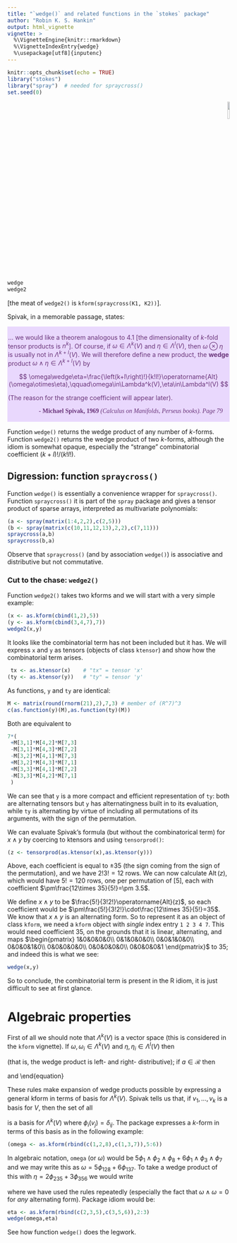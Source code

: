 ```yaml
---
title: "`wedge()` and related functions in the `stokes` package"
author: "Robin K. S. Hankin"
output: html_vignette
vignette: >
  %\VignetteEngine{knitr::rmarkdown}
  %\VignetteIndexEntry{wedge}
  %\usepackage[utf8]{inputenc}
---
```


```r
knitr::opts_chunk$set(echo = TRUE)
library("stokes")
library("spray")  # needed for spraycross()
set.seed(0)
```

<p style="text-align: right;">
![](`r system.file("help/figures/stokes.png", package = "stokes")`){width=10%}
</p>

```r
wedge
wedge2
```

[the meat of `wedge2()` is `kform(spraycross(K1, K2))`].

Spivak, in a memorable passage, states:

<div class="warning" style='padding:0.1em; background-color:#E9D8FD; color:#69337A'>
<span>

$\ldots$ we would like a theorem analogous to 4.1 [the dimensionality
of $k$-fold tensor products is $n^k$].  Of course, if
$\omega\in\Lambda^k(V)$ and $\eta\in\Lambda^l(V)$, then
$\omega\otimes\eta$ is usually not in $\Lambda^{k+l}(V)$.  We will
therefore define a new product, the <strong>wedge</strong> product
$\omega\wedge\eta\in\Lambda^{k+l}(V)$ by

$$
\omega\wedge\eta=\frac{\left(k+l\right)!}{k!l!}\operatorname{Alt}(\omega\otimes\eta),\qquad\omega\in\Lambda^k(V),\eta\in\Lambda^l(V)
$$

(The reason for the strange coefficient will appear later).
</p>
<p style='margin-bottom:1em; margin-right:1em; text-align:right; font-family:Georgia'> <b>- Michael Spivak, 1969</b> <i>(Calculus on Manifolds, Perseus books).  Page 79</i>
</p></span>
</div>

Function `wedge()` returns the wedge product of any number of
$k$-forms.  Function `wedge2()` returns the wedge product of two
$k$-forms, although the idiom is somewhat opaque, especially the
"strange" combinatorial coefficient $(k+l)!/(k!l!)$.


## Digression: function `spraycross()`

Function `wedge()` is essentially a convenience wrapper for
`spraycross()`.  Function `spraycross()` it is part of the `spray`
package and gives a tensor product of sparse arrays, interpreted as
multivariate polynomials:

```r
(a <- spray(matrix(1:4,2,2),c(2,5)))
(b <- spray(matrix(c(10,11,12,13),2,2),c(7,11)))
spraycross(a,b)
spraycross(b,a)
```

Observe that `spraycross()` (and by association `wedge()`) is
associative and distributive but not commutative.

### Cut to the chase: `wedge2()`

Function `wedge2()` takes two kforms and we will start with a very
simple example:

```r
(x <- as.kform(cbind(1,2),5))
(y <- as.kform(cbind(3,4,7),7))
wedge2(x,y)
```

It looks like the combinatorial term has not been included but it has.
We will express `x` and `y` as tensors (objects of class `ktensor`)
and show how the combinatorial term arises.

```r
 tx <- as.ktensor(x)    # "tx" = tensor 'x'
(ty <- as.ktensor(y))   # "ty" = tensor 'y'
```

As functions, `y` and `ty` are identical:

```r
M <- matrix(round(rnorm(21),2),7,3) # member of (R^7)^3
c(as.function(y)(M),as.function(ty)(M))
```

Both are equivalent to

```r
7*(
 +M[3,1]*M[4,2]*M[7,3] 
 -M[3,1]*M[4,3]*M[7,2] 
 -M[3,2]*M[4,1]*M[7,3] 
 +M[3,2]*M[4,3]*M[7,1] 
 +M[3,3]*M[4,1]*M[7,2]
 -M[3,3]*M[4,2]*M[7,1]
 )
```

We can see that `y` is a more compact and efficient representation of
`ty`: both are alternating tensors but `y` has alternatingness built in
to its evaluation, while `ty` is alternating by virtue of including
all permutations of its arguments, with the sign of the permutation.


We can evaluate Spivak's formula (but without the combinatorical term)
for $x\wedge y$ by coercing to ktensors and using `tensorprod()`:

```r
(z <- tensorprod(as.ktensor(x),as.ktensor(y)))
```

Above, each coefficient is equal to $\pm 35$ (the sign coming from the
sign of the permutation), and we have $2!3!=12$ rows.  We can now
calculate $\operatorname{Alt}(z)$, which would have $5!=120$ rows, one
per permutation of $[5]$, each with coefficient $\pm\frac{12\times
35}{5!}=\pm 3.5$.

We define $x\wedge y$ to be $\frac{5!}{3!2!}\operatorname{Alt}(z)$, so
each coefficient would be $\pm\frac{5!}{3!2!}\cdot\frac{12\times
35}{5!}=35$.  We know that $x\wedge y$ is an alternating form.  So to
represent it as an object of class `kform`, we need a `kform` object
with _single_ index entry `1 2 3 4 7`.  This would need coefficient
35, on the grounds that it is linear, alternating, and maps
$\begin{pmatrix}
1&0&0&0&0\\
0&1&0&0&0\\
0&0&1&0&0\\
0&0&0&1&0\\
0&0&0&0&0\\
0&0&0&0&0\\
0&0&0&0&1
\end{pmatrix}$ to $35$; and indeed this is what we see:

```r
wedge(x,y)
```

So to conclude, the combinatorial term is present in the R idiom, it
is just difficult to see at first glance.

# Algebraic properties

First of all we should note that $\Lambda^k(V)$ is a vector space
(this is considered in the `kform` vignette).  If
$\omega,\omega_i\in\Lambda^k(V)$ and $\eta,\eta_i\in\Lambda^l(V)$ then

\begin{eqnarray}
(\omega_1+\omega_2)\wedge\eta &=& \omega_1\wedge\eta+\omega_2\wedge\eta\\
\omega\wedge(\eta_1+\eta_2) &=&\omega\wedge\eta_1 + \omega\wedge\eta_2\\
\end{eqnarray}

(that is, the wedge product is left- and right- distributive); if
$a\in\mathcal{R}$ then

\begin{equation}
a\omega\wedge\eta = \omega\wedge a\eta=a(\omega\wedge\eta)
\end{equation}

and
\begin{equation}
\omega\wedge\eta = (-1)^{kl}\eta\wedge\omega\\\
\end{equation}

These rules make expansion of wedge products possible by expressing a
general kform in terms of basis for $\Lambda^k(V)$.  Spivak tells us
that, if $v_1,\ldots,v_k$ is a basis for $V$, then the set of all

\begin{equation}
\phi_{i_1}\wedge\phi_{i_2}\wedge\cdots\wedge\phi_{i_k}\qquad 1\leq i_1 < \cdots < i_n\leq n
\end{equation}

is a basis for $\Lambda^k(V)$ where $\phi_i(v_j)=\delta_{ij}$.  The
package expresses a $k$-form in terms of this basis as in the
following example:


```r
(omega <- as.kform(rbind(c(1,2,8),c(1,3,7)),5:6))
```

In algebraic notation, `omega` (or $\omega$) would be
$5\phi_1\wedge\phi_2\wedge\phi_8+6\phi_1\wedge\phi_3\wedge\phi_7$ and
we may write this as $\omega=5\phi_{128}+6\phi_{137}$.  To take a
wedge product of this with $\eta=2\phi_{235}+3\phi_{356}$ we would
write

\begin{eqnarray}
\omega\wedge\eta &=& (5\phi_{128}+6\phi_{137})\wedge (2\phi_{235}+3\phi_{356})\\
&=& 10\phi_{128}\wedge\phi_{235} + 15\phi_{128}\wedge\phi_{356} +
    12\phi_{137}\wedge\phi_{235} + 18\phi_{137}\wedge\phi_{356}\\
&=&
10\phi_1\wedge\phi_2\wedge\phi_8\wedge\phi_2\wedge\phi_3\wedge\phi_5 + 
15\phi_1\wedge\phi_2\wedge\phi_8\wedge\phi_3\wedge\phi_5\wedge\phi_6\\&{}&\qquad + 
12\phi_1\wedge\phi_3\wedge\phi_7\wedge\phi_2\wedge\phi_3\wedge\phi_5 +
18\phi_1\wedge\phi_3\wedge\phi_7\wedge\phi_3\wedge\phi_5\wedge\phi_6\\
&=& 0+ 15\phi_1\wedge\phi_2\wedge\phi_8\wedge\phi_3\wedge\phi_5\wedge\phi_6+0+0\\
&=& -15\phi_1\wedge\phi_2\wedge\phi_3\wedge\phi_5\wedge\phi_6\wedge\phi_8
\end{eqnarray}

where we have used the rules repeatedly (especially the fact that
$\omega\wedge\omega=0$ for _any_ alternating form).  Package idiom
would be:

```r
eta <- as.kform(rbind(c(2,3,5),c(3,5,6)),2:3)
wedge(omega,eta)
```

See how function `wedge()` does the legwork.
